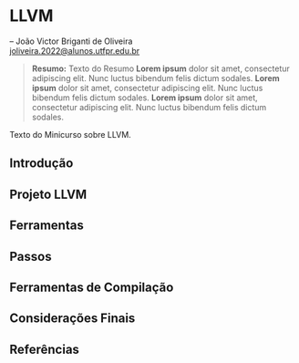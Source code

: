 # LLVM

-- João Victor Briganti de Oliveira  <br>
<joliveira.2022@alunos.utfpr.edu.br>

> __Resumo:__
> Texto do Resumo **Lorem ipsum** dolor sit amet, consectetur adipiscing elit. Nunc luctus bibendum felis dictum sodales. **Lorem ipsum** dolor sit amet, consectetur adipiscing elit. Nunc luctus bibendum felis dictum sodales.
**Lorem ipsum** dolor sit amet, consectetur adipiscing elit. Nunc luctus bibendum felis dictum sodales.


Texto do Minicurso sobre LLVM.

## Introdução {#sec-llvm-intro}

## Projeto LLVM

## Ferramentas

## Passos

## Ferramentas de Compilação

## Considerações Finais {#sec-llvm-consid-finais}

## Referências
